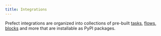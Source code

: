 ```yaml
---
title: Integrations
---
```



Prefect integrations are organized into collections of pre-built [tasks](/2.11.5/concepts/tasks/), [flows](/2.11.5/concepts/flows/), [blocks](/2.11.5/concepts/blocks/) and more that are installable as PyPI packages. 
